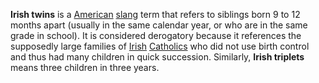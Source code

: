 '''Irish twins''' is a [[United States|American]] [[slang]] term that refers to siblings born 9 to 12 months apart (usually in the same calendar year, or who are in the same grade in school). It is considered derogatory because it references the supposedly large families of [[Ireland|Irish]] [[Catholic]]s who did not use birth control and thus had many children in quick succession. Similarly, '''Irish triplets''' means three children in three years.

{{msg:stub}}
